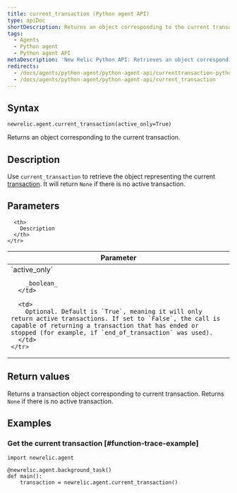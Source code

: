 ```yaml
---
title: current_transaction (Python agent API)
type: apiDoc
shortDescription: Returns an object corresponding to the current transaction.
tags:
  - Agents
  - Python agent
  - Python agent API
metaDescription: 'New Relic Python API: Retrieves an object corresponding to the current transaction, which is used by some other calls.'
redirects:
  - /docs/agents/python-agent/python-agent-api/currenttransaction-python-agent-api
  - /docs/agents/python-agent/python-agent-api/current_transaction
---
```


## Syntax

```
newrelic.agent.current_transaction(active_only=True)
```

Returns an object corresponding to the current transaction.

## Description

Use `current_transaction` to retrieve the object representing the current [transaction](/docs/accounts-partnerships/education/getting-started-new-relic/glossary#transaction). It will return `None` if there is no active transaction.

## Parameters

<table>
  <thead>
    <tr>
      <th width="25%">
        Parameter
      </th>

      <th>
        Description
      </th>
    </tr>
  </thead>

  <tbody>
    <tr>
      <td>
        `active_only`

        _boolean_
      </td>

      <td>
        Optional. Default is `True`, meaning it will only return active transactions. If set to `False`, the call is capable of returning a transaction that has ended or stopped (for example, if `end_of_transaction` was used).
      </td>
    </tr>
  </tbody>
</table>

## Return values

Returns a transaction object corresponding to current transaction. Returns `None` if there is no active transaction.

## Examples

### Get the current transaction [#function-trace-example]

```
import newrelic.agent

@newrelic.agent.background_task()
def main():
    transaction = newrelic.agent.current_transaction()
```
